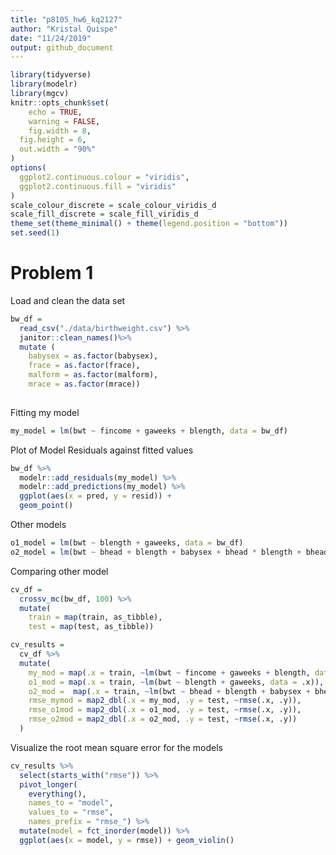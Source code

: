 ```yaml
---
title: "p8105_hw6_kq2127"
author: "Kristal Quispe"
date: "11/24/2019"
output: github_document
---
```


```r
library(tidyverse)
library(modelr)
library(mgcv)
knitr::opts_chunk$set(
	echo = TRUE,
	warning = FALSE,
	fig.width = 8, 
  fig.height = 6,
  out.width = "90%"
)
options(
  ggplot2.continuous.colour = "viridis",
  ggplot2.continuous.fill = "viridis"
)
scale_colour_discrete = scale_colour_viridis_d
scale_fill_discrete = scale_fill_viridis_d
theme_set(theme_minimal() + theme(legend.position = "bottom"))
set.seed(1)
```

# Problem 1

Load and clean the data set
```r
bw_df =
  read_csv("./data/birthweight.csv") %>% 
  janitor::clean_names()%>% 
  mutate (
    babysex = as.factor(babysex),
    frace = as.factor(frace),
    malform = as.factor(malform),
    mrace = as.factor(mrace))
  
```


Fitting my model

```r
my_model = lm(bwt ~ fincome + gaweeks + blength, data = bw_df)
```


Plot of Model Residuals against fitted values 

```r
bw_df %>% 
  modelr::add_residuals(my_model) %>% 
  modelr::add_predictions(my_model) %>% 
  ggplot(aes(x = pred, y = resid)) + 
  geom_point()
```

Other models

```r
o1_model = lm(bwt ~ blength + gaweeks, data = bw_df)
o2_model = lm(bwt ~ bhead + blength + babysex + bhead * blength + bhead * babysex + blength * babysex + bhead * blength * babysex, data = bw_df)
```

Comparing other model

```r
cv_df = 
  crossv_mc(bw_df, 100) %>% 
  mutate(
    train = map(train, as_tibble),
    test = map(test, as_tibble))
```

```r
cv_results = 
  cv_df %>% 
  mutate(
    my_mod = map(.x = train, ~lm(bwt ~ fincome + gaweeks + blength, data = .x)),
    o1_mod = map(.x = train, ~lm(bwt ~ blength + gaweeks, data = .x)),
    o2_mod =  map(.x = train, ~lm(bwt ~ bhead + blength + babysex + bhead * blength + bhead * babysex + blength * babysex + bhead * blength * babysex, data = .x)),
    rmse_mymod = map2_dbl(.x = my_mod, .y = test, ~rmse(.x, .y)),
    rmse_o1mod = map2_dbl(.x = o1_mod, .y = test, ~rmse(.x, .y)),
    rmse_o2mod = map2_dbl(.x = o2_mod, .y = test, ~rmse(.x, .y))
  )
```

Visualize the root mean square error for the models
```r
cv_results %>% 
  select(starts_with("rmse")) %>% 
  pivot_longer(
    everything(),
    names_to = "model", 
    values_to = "rmse",
    names_prefix = "rmse_") %>% 
  mutate(model = fct_inorder(model)) %>% 
  ggplot(aes(x = model, y = rmse)) + geom_violin()
```

